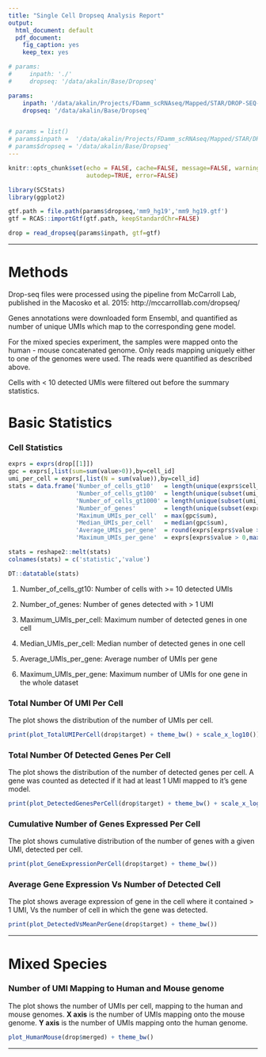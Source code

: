 ```yaml
---
title: "Single Cell Dropseq Analysis Report"
output:
  html_document: default
  pdf_document:
    fig_caption: yes
    keep_tex: yes

# params:
#     inpath: './'
#     dropseq: '/data/akalin/Base/Dropseq'

params:
    inpath: '/data/akalin/Projects/FDamm_scRNAseq/Mapped/STAR/DROP-SEQ-T4-HUMANMOUSE3/K562U937_S1_L001'
    dropseq: '/data/akalin/Base/Dropseq'


# params = list()
# params$inpath =  '/data/akalin/Projects/FDamm_scRNAseq/Mapped/STAR/DROP-SEQ-T4-HUMANMOUSE3/K562U937_S1_L001'
# params$dropseq = '/data/akalin/Base/Dropseq'
---
```


```r
knitr::opts_chunk$set(echo = FALSE, cache=FALSE, message=FALSE, warning=FALSE,
                      autodep=TRUE, error=FALSE)

```


```r
library(SCStats)
library(ggplot2)
```


```r
gtf.path = file.path(params$dropseq,'mm9_hg19','mm9_hg19.gtf')
gtf = RCAS::importGtf(gtf.path, keepStandardChr=FALSE)
```

```r
drop = read_dropseq(params$inpath, gtf=gtf)
```

---

# Methods

Drop-seq files were processed using the pipeline from McCarroll Lab,
published in the Macosko et al. 2015: http://mccarrolllab.com/dropseq/

Genes annotations were downloaded form Ensembl, and quantified as
number of unique UMIs which map to the corresponding gene model.

For the mixed species experiment, the samples were mapped onto the
human - mouse concatenated genome. Only reads mapping uniquely either
to one of the genomes were used. The reads were quantified as described above.

Cells with < 10 detected UMIs were filtered out before the summary statistics.

# Basic Statistics

### Cell Statistics

```r
exprs = exprs(drop[[1]])
gpc = exprs[,list(sum=sum(value>0)),by=cell_id]
umi_per_cell = exprs[,list(N = sum(value)),by=cell_id]
stats = data.frame('Number_of_cells_gt10'   = length(unique(exprs$cell_id)),
                   'Number_of_cells_gt100'  = length(unique(subset(umi_per_cell, N>100)$cell_id)),
                   'Number_of_cells_gt1000' = length(unique(subset(umi_per_cell, N>1000)$cell_id)),
                   'Number_of_genes'        = length(unique(subset(exprs, value>=1)$gene_id)),
                   'Maximum_UMIs_per_cell'  = max(gpc$sum),
                   'Median_UMIs_per_cell'   = median(gpc$sum),
                   'Average_UMIs_per_gene'  = round(exprs[exprs$value > 0,mean(value)],2),
                   'Maximum_UMIs_per_gene'  = exprs[exprs$value > 0,max(value)])

stats = reshape2::melt(stats)
colnames(stats) = c('statistic','value')
```

```r
DT::datatable(stats)
```

1. Number_of_cells_gt10: Number of cells with >= 10 detected UMIs

2. Number_of_genes: Number of genes detected with > 1 UMI

3. Maximum_UMIs_per_cell: Maximum number of detected genes in one cell

4. Median_UMIs_per_cell: Median number of detected genes in one cell

5. Average_UMIs_per_gene: Average number of UMIs per gene

6. Maximum_UMIs_per_gene: Maximum number of UMIs for one gene in the whole dataset



### Total Number Of UMI Per Cell

The plot shows the distribution of the number of UMIs per cell.

```r
print(plot_TotalUMIPerCell(drop$target) + theme_bw() + scale_x_log10())
```

### Total Number Of Detected Genes Per Cell

The plot shows the distribution of the number of detected genes per cell.
A gene was counted as detected if it had at least 1 UMI mapped to it's gene model.

```r
print(plot_DetectedGenesPerCell(drop$target) + theme_bw() + scale_x_log10())
```

### Cumulative Number of Genes Expressed Per Cell

The plot shows cumulative distribution of the number of genes
with a given UMI, detected per cell.

```r
print(plot_GeneExpressionPerCell(drop$target) + theme_bw())
```

### Average Gene Expression Vs Number of Detected Cell

The plot shows average expression of gene in the cell where it contained > 1 UMI,
Vs the number of cell in which the gene was detected.

```r
print(plot_DetectedVsMeanPerGene(drop$target) + theme_bw())
```

---

# Mixed Species

### Number of UMI Mapping to Human and Mouse genome

The plot shows the number of UMIs per cell, mapping to the human
and mouse genomes.
**X axis** is the number of UMIs mapping onto the mouse genome.
**Y axis** is the number of UMIs mapping onto the human genome.

```r
plot_HumanMouse(drop$merged) + theme_bw()
```

---
